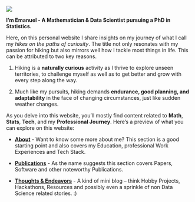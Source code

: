 ![](images/protected/hithere.png){fig-align="center"}

**I'm Emanuel - A Mathematician & Data Scientist pursuing a PhD in Statistics.**

Here, on this personal website I share insights on my journey of what I call my *hikes on the paths of curiosity*. The title not only resonates with my passion for hiking but also mirrors well how I tackle most things in life. This can be attributed to two key reasons.

1. Hiking is a **naturally curious** activity as I thrive to explore unseen territories, to challenge myself as well as to get better and grow with every step along the way. 

2. Much like my pursuits, hiking demands **endurance, good planning, and adaptability** in the face of changing circumstances, just like sudden weather changes.

As you delve into this website, you'll mostly find content related to **Math**, **Stats**, **Tech**, and my **Professional Journey**. Here's a preview of what you can explore on this website:

- [**About**](about/index.qmd) - Want to know some more about me? This section is a good starting point and also covers my Education, professional Work Experiences and Tech Stack. 

- [**Publications**](publications/index.qmd) - As the name suggests this section covers Papers, Software and other noteworthy Publications.

- [**Thoughts & Endeavors**](blog/index.qmd) - A kind of mini blog – think Hobby Projects, Hackathons, Resources and possibly even a sprinkle of non Data Science related stories. :) 
